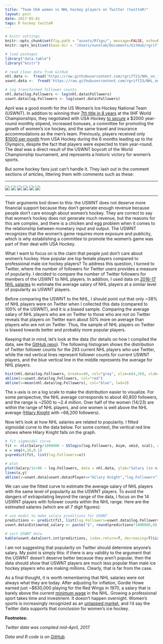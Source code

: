 ```yaml
---
title: "Team USA women vs NHL hockey players on Twitter (twitteR)"
layout: post
date: 2017-05-01
tags: R hockey twitteR
---
```


```r
# knitr settings
knitr::opts_chunk$set(fig.path = "assets/Rfigs/", message=FALSE, echo=FALSE, comment=" ", fig.align = 'center')
knitr::opts_knit$set(base.dir = "/Users/nunnlab/Documents/GitHub/rgriff23.github.io/", base.url = "/")

# load packages
library("data.table")
library("knitr")

# read clean data from GitHub
nhl.data <-  fread('https://raw.githubusercontent.com/rgriff23/NHL_on_twitter/master/data/nhl_clean.csv')
uswnt.data <-  fread('https://raw.githubusercontent.com/rgriff23/NHL_on_twitter/master/data/uswnt_clean.csv')

# log transformed follower counts
nhl.data$log.Followers <- log(nhl.data$Followers)
uswnt.data$log.Followers <- log(uswnt.data$Followers)
```

April was a good month for the US Women's Ice Hockey National Team (USWNT). In addition to winning their [7th title in 8 years](https://www.usatoday.com/story/sports/hockey/2017/04/07/uswnht-wins-iihf-world-championships-canada/100197176/) at the IIHF World Championships, they negotiated with USA Hockey [to secure](https://www.nytimes.com/2017/03/28/sports/hockey/usa-hockey-uswnt-boycott.html?_r=0) a \$2000 year-round monthly stipend, increased bonuses, a committee for promoting the growth of women’s ice hockey, and the same travel and insurance accommodations as the men’s team. Previously, players received only [$1000 per month](http://www.espn.com/espnw/voices/article/18908360/time-usa-hockey-wake-support-women-team) from USA Hockey during the 6 months leading up to the Olympics, despite the fact that players were expected to train year-round. The deal was a direct result of the USWNT boycott of the World Championship tournament, and represents a historic victory for women’s sports. 

But some hockey fans just can’t handle it. They lash out in the comment sections of articles, littering them with comments such as these: 

___

![](https://i.imgur.com/cyxWVgb.png)
![](https://i.imgur.com/HkIcD32.png)
![](https://i.imgur.com/CGSjBKV.png)
![](https://i.imgur.com/CyNpCoW.png)
![](https://i.imgur.com/upKuVyH.png)
![](https://i.imgur.com/pFpRqEJ.png)

___

Their arguments boil down to this: the USWNT does not deserve more financial support because they don’t generate enough revenue because people don’t care enough about women’s hockey. They are correct to say that women's hockey does not generate much revenue, but the reasons for this are complex, and there is a chicken and egg problem when it comes to the relationship between monetary input and output. The USWNT recognizes that the women's game requires more exposure and publicity, which is why establishing a committee to promote the women's game was part of their deal with USA Hockey. 

What I want to focus on is the claim that people just don't care about women's hockey. How popular are top female players compared to professional male ice hockey players? To address this question, I turned to Twitter, where the number of followers for Twitter users provides a measure of popularity. I decided to compare the number of Twitter followers for members of the USWNT to NHL players. In addition, I used data on [2016-17 NHL salaries](http://www.hockey-reference.com/friv/current_nhl_salaries.cgi) to estimate the average salary of NHL players at a similar level of popularity as USWNT players. 

Before comparing the USWNT to the NHL, I should point out that only ~38% of NHL players were on Twitter when I collected this data (compared to 100% of the USWNT), and it is a biased sample. Comparing the average salary of NHL players who are on Twitter to those who are not on Twitter reveals that players on Twitter earn about 50% more on average than players who are not on Twitter. Thus, the sample of NHL players on Twitter is biased towards better and probably more popular players. 

Keeping that in mind, let's look at the data (for details on how I compiled the data, see the [GitHub repo](https://github.com/rgriff23/NHL_on_twitter)). The following histogram shows the distribution of Twitter follower counts for the 293 current NHL players who use Twitter, while the red vertical lines represent follower counts for current USWNT players, and the blue vertical line in the middle represents the average for NHL players.

```r
hist(nhl.data$log.Followers, breaks=40, col="gray", xlim=c(4,16), xlab="Log (Number of Followers)", main="")
abline(v=uswnt.data$log.Followers, col="red")
abline(v=mean(nhl.data$log.Followers), col="blue", lwd=3)
```

The x-axis is on a log scale to make the distribution easier to visualize. For some perspective, the NHL average corresponds to about 40,800 followers, and the range is ~2500 to ~2.4 million. Over half of the women (14/23) are within the range of NHL players, and one women is well above the NHL average ([Hilary Knight](https://twitter.com/Hilary_Knight?lang=en) with ~68,200 followers).

Now let's look at how NHL salaries are related to popularity. I fitted sigmoidal curve to the data below. For some context, the vertical red line shows where Hilary Knight falls on the graph.

```r
# fit sigmoidal curve
fit <- nls(Salary/1000000 ~ SSlogis(log.Followers, Asym, xmid, scal), data = nhl.data)
x = seq(4,16,0.1)
y=predict(fit, list(log.Followers=x))

# plot
plot(Salary/1e+06 ~ log.Followers, data = nhl.data, ylab="Salary (in millions of dollars)", xlab="Log (Number of Followers)")
lines(x,y)
abline(v=uswnt.data[uswnt.data$Player=="Hilary Knight","log.Followers"], col="red", lwd=2)
```

We can use the fitted curve to estimate the average salary of NHL players with the same level of popularity as the USWNT players. To avoid the dangers of extrapolating beyond the range of the data, I focus on the 14 USWNT players with follower counts within the NHL range. Here are the estimated salaries (which are all 7 digit figures):   

```r
# use model to make salary preditions for USWNT
predictions <- predict(fit, list(log.Followers=uswnt.data$log.Followers))
uswnt.data$Estimated_salary <- paste("$", round(predictions*1000000,0), sep="")

# sort USWNT data 
kable(uswnt.data[sort.int(predictions, index.return=T, decreasing=T)$ix,][1:14,-c(2,4)])
```

I am not suggesting that popularity on Twitter should determine anyone's salary. My point is simply this: if there is any validity to the argument that the USWNT doesn't deserve better because they aren't popular, then the data should show that USWNT players are much less popular than male ice hockey players who are making millions. Clearly, that is far from the case.

As a final thought, it is worth remembering that NHL salaries were not always what they are today. After adjusting for inflation, Gordie Howe earned just ~\$630,000 playing for the Red Wings in 1970, a salary that is barely above the current [minimum wage](http://www.puckreport.com/2009/07/nhl-minimum-wage-maximum-wage-by-year.html) in the NHL. Growing a professional sport takes time and investment. It doesn't happen overnight. Women's sports is increasingly recognized as an [untapped market](http://www.abc.net.au/news/2015-06-23/maasdorp-womens-sport-is-a-seriously-untapped-market/6566244), and I'd say the Twitter data supports that conclusion for women's ice hockey. 

**Footnotes:** 

*Twitter data was compiled mid-April, 2017.*

*Data and R code is on [GitHub](https://github.com/rgriff23/NHL_on_twitter).*